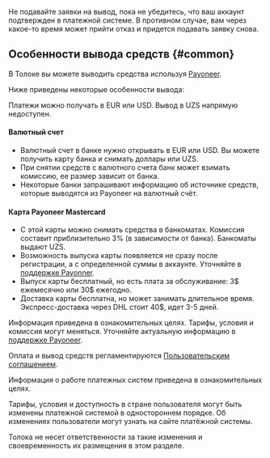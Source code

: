 <Note mode="warning" title="Важно">

Не подавайте заявки на вывод, пока не убедитесь, что ваш аккаунт подтвержден в платежной системе. В противном случае, вам через какое-то время может прийти отказ и придется подавать заявку снова.

</Note>

## Особенности вывода средств {#common}

<Cut title="Для граждан Узбекистана">

В Толоке вы можете выводить средства используя [Payoneer](../payoneer).

Ниже приведены некоторые особенности вывода:

Платежи можно получать в EUR или USD. Вывод в UZS напрямую недоступен.

####  Валютный счет

- Валютный счет в банке нужно открывать в EUR или USD. Вы можете получить карту банка и снимать доллары или UZS.
- При снятии средств с валютного счета банк может взимать комиссию, ее размер зависит от банка.
- Некоторые банки запрашивают информацию об источнике средств, которые выводятся из Payoneer на валютный счёт.

#### Карта Payoneer Mastercard

- С этой карты можно снимать средства в банкоматах. Комиссия составит приблизительно 3% (в зависимости от банка). Банкоматы выдают UZS.
- Возможность выпуска карты появляется не сразу после регистрации, а с определенной суммы в аккаунте. Уточняйте в [поддержке Payonner](https://payoneer-ru.custhelp.com/app/answers/topics/c/3698).
- Выпуск карты бесплатный, но есть плата за обслуживание: 3$ ежемесячно или 30$ ежегодно.
- Доставка карты бесплатна, но может занимать длительное время. Экспресс-доставка через DHL стоит 40$, идет 3-5 дней.

Информация приведена в ознакомительных целях. Тарифы, условия и комиссия могут меняться. Уточняйте актуальную информацию в [поддержке Payoneer](https://payoneer-ru.custhelp.com/app/home).

</Cut>

<Note mode="note" title="Примечание">

Оплата и вывод средств регламентируются [Пользовательским соглашением](https://join.toloka.ai/legal/user-agreement-ru/).

Информация о работе платежных систем приведена в ознакомительных целях.

Тарифы, условия и доступность в стране пользователя могут быть изменены платежной системой в одностороннем порядке. Об изменениях пользователи могут узнать на сайте платёжной системы.

Толока не несет ответственности за такие изменения и своевременность их размещения в этом разделе.

</Note>
